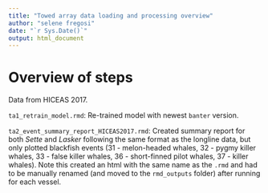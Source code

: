 ```yaml
---
title: "Towed array data loading and processing overview"
author: "selene fregosi"
date: "`r Sys.Date()`"
output: html_document
---
```


# Overview of steps

Data from HICEAS 2017. 

`ta1_retrain_model.rmd`: Re-trained model with newest `banter` version. 

`ta2_event_summary_report_HICEAS2017.rmd`: Created summary report for both *Sette* and *Lasker* following the same format as the longline data, but only plotted blackfish events (31 - melon-headed whales, 32 - pygmy killer whales, 33 - false killer whales, 36 - short-finned pilot whales, 37 - killer whales). Note this created an html with the same name as the `.rmd` and had to be manually renamed (and moved to the `rmd_outputs` folder) after running for each vessel. 





